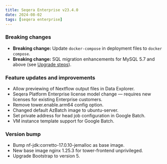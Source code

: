 ```yaml
---
title: Seqera Enterprise v23.4.0
date: 2024-08-02
tags: [seqera enterprise]
---
```


### Breaking changes 

- **Breaking change:** Update `docker-compose` in deployment files to `docker compose`.
- **Breaking change:** SQL migration enhancements for MySQL 5.7 and above (see [Upgrade steps](./23.4_major.mdx#upgrade-steps)).

### Feature updates and improvements

- Allow previewing of Nextflow output files in Data Explorer.
- Seqera Platform Enterprise license model change — requires new licenses for existing Enterprise customers.
- Remove tower.enable.arm64 config option.
- Changed default AzBatch image to ubuntu-server.
- Set private address for head job configuration in Google Batch.
- VM instance template support for Google Batch.

### Version bump

- Bump nf-jdk:corretto-17.0.10-jemalloc as base image.
- New base image nginx 1.25.3 for tower-frontend unprivileged.
- Upgrade Bootstrap to version 5.